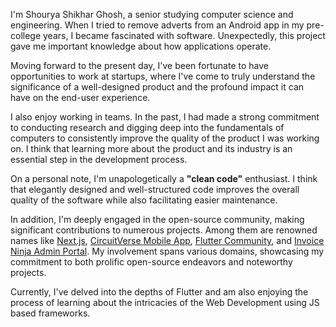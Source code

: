 I'm Shourya Shikhar Ghosh, a senior studying computer science and engineering. When I tried to remove adverts from an Android app in my pre-college years, I became fascinated with software. Unexpectedly, this project gave me important knowledge about how applications operate.

Moving forward to the present day, I've been fortunate to have opportunities to work at startups, where I've come to truly understand the significance of a well-designed product and the profound impact it can have on the end-user experience.

I also enjoy working in teams. In the past, I had made a strong commitment to conducting research and digging deep into the fundamentals of computers to consistently improve the quality of the product I was working on. I think that learning more about the product and its industry is an essential step in the development process.

On a personal note, I'm unapologetically a **"clean code"** enthusiast. I think that elegantly designed and well-structured code improves the overall quality of the software while also facilitating easier maintenance.

In addition, I'm deeply engaged in the open-source community, making significant contributions to numerous projects. Among them are renowned names like [Next.js](https://github.com/vercel/next.js), [CircuitVerse Mobile App](https://github.com/CircuitVerse/mobile-app/), [Flutter Community](https://github.com/fluttercommunity), and [Invoice Ninja Admin Portal](https://github.com/invoiceninja/admin-portal). My involvement spans various domains, showcasing my commitment to both prolific open-source endeavors and noteworthy projects.

Currently, I've delved into the depths of Flutter and am also enjoying the process of learning about the intricacies of the Web Development using JS based frameworks.
